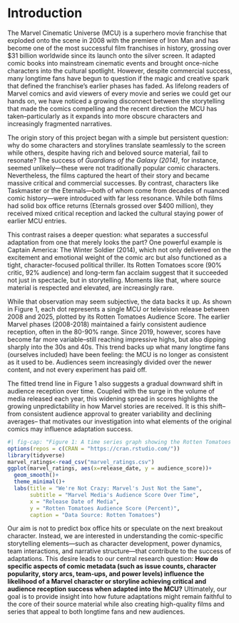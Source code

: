 # Introduction
The Marvel Cinematic Universe (MCU) is a superhero movie franchise that exploded onto the scene in 2008 with the premiere of Iron Man and has become one of the most successful film franchises in history, grossing over $31 billion worldwide since its launch onto the silver screen. It adapted comic books into mainstream cinematic events and brought once-niche characters into the cultural spotlight. However, despite commercial success, many longtime fans have begun to question if the magic and creative spark that defined the franchise's earlier phases has faded. As lifelong readers of Marvel comics and avid viewers of every movie and series we could get our hands on, we have noticed a growing disconnect between the storytelling that made the comics compelling and the recent direction the MCU has taken–particularly as it expands into more obscure characters and increasingly fragmented narratives.


The origin story of this project began with a simple but persistent question: why do some characters and storylines translate seamlessly to the screen while others, despite having rich and beloved source material, fail to resonate? The success of *Guardians of the Galaxy (2014)*, for instance, seemed unlikely—these were not traditionally popular comic characters. Nevertheless, the films captured the heart of their story and became massive critical and commercial successes. By contrast, characters like Taskmaster or the Eternals—both of whom come from decades of nuanced comic history—were introduced with far less resonance. While both films had solid box office returns (Eternals grossed over $400 million), they received mixed critical reception and lacked the cultural staying power of earlier MCU entries. 


This contrast raises a deeper question: what separates a successful adaptation from one that merely looks the part? One powerful example is Captain America: The Winter Soldier (2014), which not only delivered on the excitement and emotional weight of the comic arc but also functioned as a tight, character-focused political thriller.  Its Rotten Tomatoes score (90% critic, 92% audience) and long-term fan acclaim suggest that it succeeded not just in spectacle, but in storytelling. Moments like that, where source material is respected and elevated, are increasingly rare. 


While that observation may seem subjective, the data backs it up.  As shown in Figure 1, each dot represents a single MCU or television release between 2008 and 2025, plotted by its Rotten Tomatoes Audience Score. The earlier Marvel phases (2008-2018) maintained a fairly consistent audience reception, often in the 80-90% range. Since 2019, however, scores have become far more variable–still reaching impressive highs, but also dipping sharply into the 30s and 40s. This trend backs up what many longtime fans (ourselves included) have been feeling: the MCU is no longer as consistent as it used to be. Audiences seem increasingly divided over the newer content, and not every experiment has paid off. 


The fitted trend line in Figure 1 also suggests a gradual downward shift in audience reception over time. Coupled with the surge in the volume of media released each year, this widening spread in scores highlights the growing unpredictability in how Marvel stories are received. It is this shift– from consistent audience approval to greater variability and declining averages– that motivates our investigation into what elements of the original comics may influence adaptation success.  


```r
#| fig-cap: "Figure 1: A time series graph showing the Rotten Tomatoes Audience Scores for Marvel Media over Time."
options(repos = c(CRAN = "https://cran.rstudio.com/"))
library(tidyverse)
marvel_ratings<-read_csv("marvel_ratings.csv")
ggplot(marvel_ratings, aes(x=release_date, y = audience_score))+
  geom_smooth()+
  theme_minimal()+
  labs(title = "We're Not Crazy: Marvel's Just Not the Same",
       subtitle = "Marvel Media's Audience Score Over Time",
       x = "Release Date of Media",
       y = "Rotten Tomatoes Audience Score (Percent)",
       caption = "Data Source: Rotten Tomatoes")
```






Our aim is not to predict box office hits or speculate on the next breakout character. Instead, we are interested in understanding the comic-specific storytelling elements—such as character development, power dynamics, team interactions, and narrative structure—that contribute to the success of adaptations. This desire leads to our central research question: **How do specific aspects of comic metadata (such as issue counts, character popularity, story arcs, team-ups, and power levels) influence the likelihood of a Marvel character or storyline achieving critical and audience reception success when adapted into the MCU?** Ultimately, our goal is to provide insight into how future adaptations might remain faithful to the core of their source material while also creating high-quality films and series that appeal to both longtime fans and new audiences.


